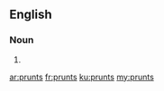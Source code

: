 ==English==

===Noun===
{{head|en|noun plural form}}

# {{plural of|prunt|lang=en}}

[[ar:prunts]]
[[fr:prunts]]
[[ku:prunts]]
[[my:prunts]]